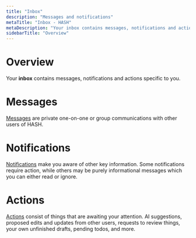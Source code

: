 ```yaml
---
title: "Inbox"
description: "Messages and notifications"
metaTitle: "Inbox - HASH"
metaDescription: "Your inbox contains messages, notifications and actions relevant to you - both from other people, as well as from HASH, and any individual applications connected to your account."
sidebarTitle: "Overview"
---
```


# Overview

Your **inbox** contains messages, notifications and actions specific to you.

# Messages

[Messages](/guide/inbox/messages) are private one-on-one or group communications with other users of HASH.

# Notifications

[Notifications](/guide/inbox/notifications) make you aware of other key information. Some notifications require action, while others may be purely informational messages which you can either read or ignore.

# Actions

[Actions](/guide/inbox/actions) consist of things that are awaiting your attention. AI suggestions, proposed edits and updates from other users, requests to review things, your own unfinished drafts, pending todos, and more.